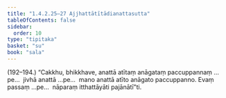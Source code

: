 ```yaml
---
title: "1.4.2.25–27 Ajjhattātītādianattasutta"
tableOfContents: false
sidebar:
  order: 10
type: "tipitaka"
basket: "su"
book: "sala"
---
```



<DynamicBreadcrumb />

<Paragraph type="center" book="sala">
(192–194.)
</Paragraph>

<Paragraph number="902" book="sala">
“Cakkhu, bhikkhave, anattā atītaṃ anāgataṃ paccuppannaṃ …pe…  jivhā anattā …pe…  mano anattā atīto anāgato paccuppanno. Evaṃ passaṃ …pe…  nāparaṃ itthattāyāti pajānātī”ti.
</Paragraph>